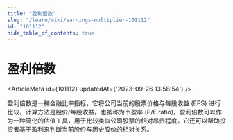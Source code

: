```yaml
---
title: "盈利倍数"
slug: "/learn/wiki/earnings-multiplier-101112"
id: "101112"
hide_table_of_contents: true
---
```



# 盈利倍数

<ArticleMeta id={101112} updatedAt={'2023-09-26 13:58:54'} />
<div className='border-solid border-b border-t-0 my-4 border-[var(--ifm-color-gray-300)]' />

盈利倍数是一种金融比率指标，它将公司当前的股票价格与每股收益 (EPS) 进行比较，计算方法是股价/每股收益。也被称为市盈率 (P/E ratio)，盈利倍数可以作为一种简化的估值工具，用于比较类似公司股票的相对昂贵程度。它还可以帮助投资者基于盈利来判断当前股价与历史股价的相对关系。
